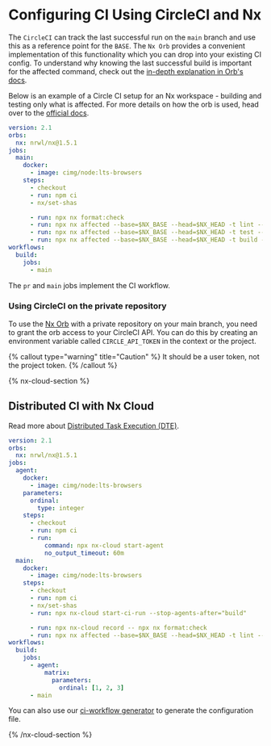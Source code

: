 # Configuring CI Using CircleCI and Nx

The `CircleCI` can track the last successful run on the `main` branch and use this as a reference point for the `BASE`. The `Nx Orb` provides a convenient implementation of this functionality which you can drop into your existing CI config.
To understand why knowing the last successful build is important for the affected command, check out the [in-depth explanation in Orb's docs](https://github.com/nrwl/nx-orb#background).

Below is an example of a Circle CI setup for an Nx workspace - building and testing only what is affected. For more details on how the orb is used, head over to the [official docs](https://circleci.com/developer/orbs/orb/nrwl/nx).

```yaml
version: 2.1
orbs:
  nx: nrwl/nx@1.5.1
jobs:
  main:
    docker:
      - image: cimg/node:lts-browsers
    steps:
      - checkout
      - run: npm ci
      - nx/set-shas

      - run: npx nx format:check
      - run: npx nx affected --base=$NX_BASE --head=$NX_HEAD -t lint --parallel=3
      - run: npx nx affected --base=$NX_BASE --head=$NX_HEAD -t test --parallel=3 --configuration=ci
      - run: npx nx affected --base=$NX_BASE --head=$NX_HEAD -t build --parallel=3
workflows:
  build:
    jobs:
      - main
```

The `pr` and `main` jobs implement the CI workflow.

### Using CircleCI on the private repository

To use the [Nx Orb](https://github.com/nrwl/nx-orb) with a private repository on your main branch, you need to grant the orb access to your CircleCI API. You can do this by creating an environment variable called `CIRCLE_API_TOKEN` in the context or the project.

{% callout type="warning" title="Caution" %}
It should be a user token, not the project token.
{% /callout %}

{% nx-cloud-section %}

## Distributed CI with Nx Cloud

Read more about [Distributed Task Execution (DTE)](/core-features/distribute-task-execution).

```yaml
version: 2.1
orbs:
  nx: nrwl/nx@1.5.1
jobs:
  agent:
    docker:
      - image: cimg/node:lts-browsers
    parameters:
      ordinal:
        type: integer
    steps:
      - checkout
      - run: npm ci
      - run:
          command: npx nx-cloud start-agent
          no_output_timeout: 60m
  main:
    docker:
      - image: cimg/node:lts-browsers
    steps:
      - checkout
      - run: npm ci
      - nx/set-shas
      - run: npx nx-cloud start-ci-run --stop-agents-after="build"

      - run: npx nx-cloud record -- npx nx format:check
      - run: npx nx affected --base=$NX_BASE --head=$NX_HEAD -t lint --parallel=3 & npx nx affected --base=$NX_BASE --head=$NX_HEAD -t test --parallel=3 --configuration=ci & npx nx affected --base=$NX_BASE --head=$NX_HEAD -t build --parallel=3
workflows:
  build:
    jobs:
      - agent:
          matrix:
            parameters:
              ordinal: [1, 2, 3]
      - main
```

You can also use our [ci-workflow generator](/packages/workspace/generators/ci-workflow) to generate the configuration file.

{% /nx-cloud-section %}
